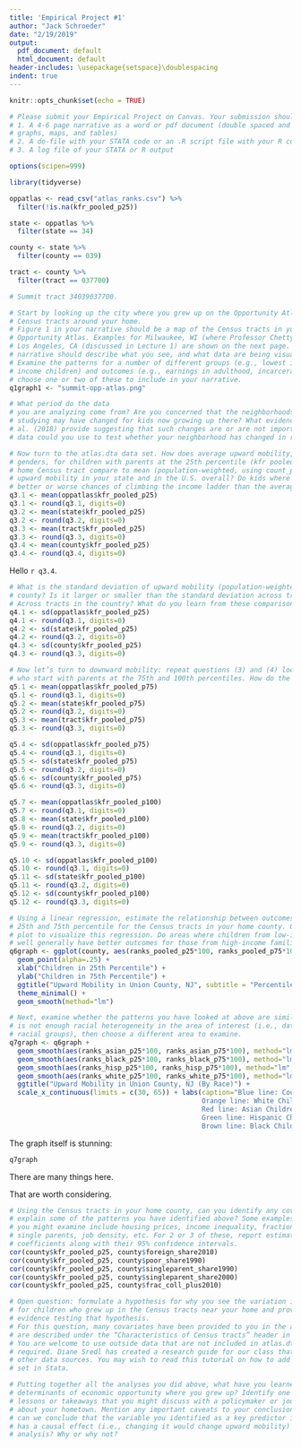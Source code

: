 ```yaml
---
title: 'Empirical Project #1'
author: "Jack Schroeder"
date: "2/19/2019"
output:
  pdf_document: default
  html_document: default
header-includes: \usepackage{setspace}\doublespacing
indent: true
---
```


```r
knitr::opts_chunk$set(echo = TRUE)

# Please submit your Empirical Project on Canvas. Your submission should include three files:
# 1. A 4-6 page narrative as a word or pdf document (double spaced and including references,
# graphs, maps, and tables)
# 2. A do-file with your STATA code or an .R script file with your R code
# 3. A log file of your STATA or R output

options(scipen=999)

library(tidyverse)

oppatlas <- read_csv("atlas_ranks.csv") %>% 
  filter(!is.na(kfr_pooled_p25))

state <- oppatlas %>% 
  filter(state == 34)

county <- state %>% 
  filter(county == 039)

tract <- county %>% 
  filter(tract == 037700)

# Summit tract 34039037700.

```

```r

# Start by looking up the city where you grew up on the Opportunity Atlas. Zoom in to the
# Census tracts around your home.
# Figure 1 in your narrative should be a map of the Census tracts in your hometown from the
# Opportunity Atlas. Examples for Milwaukee, WI (where Professor Chetty grew up) and
# Los Angeles, CA (discussed in Lecture 1) are shown on the next page. The text of your
# narrative should describe what you see, and what data are being visualized.
# Examine the patterns for a number of different groups (e.g., lowest income children, high
# income children) and outcomes (e.g., earnings in adulthood, incarceration rates). Only
# choose one or two of these to include in your narrative.
q1graph1 <- "summit-opp-atlas.png"

```

```r
# What period do the data
# you are analyzing come from? Are you concerned that the neighborhoods you are
# studying may have changed for kids now growing up there? What evidence do Chetty et
# al. (2018) provide suggesting that such changes are or are not important? What type of
# data could you use to test whether your neighborhood has changed in recent years?
```


```r
# Now turn to the atlas.dta data set. How does average upward mobility, pooling races and
# genders, for children with parents at the 25th percentile (kfr pooled_p25) in your
# home Census tract compare to mean (population-weighted, using count_pooled)
# upward mobility in your state and in the U.S. overall? Do kids where you grew up have
# better or worse chances of climbing the income ladder than the average child in America?
q3.1 <- mean(oppatlas$kfr_pooled_p25)
q3.1 <- round(q3.1, digits=0)
q3.2 <- mean(state$kfr_pooled_p25)
q3.2 <- round(q3.2, digits=0)
q3.3 <- mean(tract$kfr_pooled_p25)
q3.3 <- round(q3.3, digits=0)
q3.4 <- mean(county$kfr_pooled_p25)
q3.4 <- round(q3.4, digits=0)
```
Hello `r q3.4`.
```r
# What is the standard deviation of upward mobility (population-weighted) in your home
# county? Is it larger or smaller than the standard deviation across tracts in your state?
# Across tracts in the country? What do you learn from these comparisons?
q4.1 <- sd(oppatlas$kfr_pooled_p25)
q4.1 <- round(q3.1, digits=0)
q4.2 <- sd(state$kfr_pooled_p25)
q4.2 <- round(q3.2, digits=0)
q4.3 <- sd(county$kfr_pooled_p25)
q4.3 <- round(q3.3, digits=0)
```


```r
# Now let’s turn to downward mobility: repeat questions (3) and (4) looking at children
# who start with parents at the 75th and 100th percentiles. How do the patterns differ?
q5.1 <- mean(oppatlas$kfr_pooled_p75)
q5.1 <- round(q3.1, digits=0)
q5.2 <- mean(state$kfr_pooled_p75)
q5.2 <- round(q3.2, digits=0)
q5.3 <- mean(tract$kfr_pooled_p75)
q5.3 <- round(q3.3, digits=0)

q5.4 <- sd(oppatlas$kfr_pooled_p75)
q5.4 <- round(q3.1, digits=0)
q5.5 <- sd(state$kfr_pooled_p75)
q5.5 <- round(q3.2, digits=0)
q5.6 <- sd(county$kfr_pooled_p75)
q5.6 <- round(q3.3, digits=0)

q5.7 <- mean(oppatlas$kfr_pooled_p100)
q5.7 <- round(q3.1, digits=0)
q5.8 <- mean(state$kfr_pooled_p100)
q5.8 <- round(q3.2, digits=0)
q5.9 <- mean(tract$kfr_pooled_p100)
q5.9 <- round(q3.3, digits=0)

q5.10 <- sd(oppatlas$kfr_pooled_p100)
q5.10 <- round(q3.1, digits=0)
q5.11 <- sd(state$kfr_pooled_p100)
q5.11 <- round(q3.2, digits=0)
q5.12 <- sd(county$kfr_pooled_p100)
q5.12 <- round(q3.3, digits=0)
```

```r
# Using a linear regression, estimate the relationship between outcomes of children at the
# 25th and 75th percentile for the Census tracts in your home county. Generate a scatter
# plot to visualize this regression. Do areas where children from low-income families do
# well generally have better outcomes for those from high-income families, too?
q6graph <- ggplot(county, aes(ranks_pooled_p25*100, ranks_pooled_p75*100)) +
  geom_point(alpha=.25) +
  xlab("Children in 25th Percentile") +
  ylab("Children in 75th Percentile") +
  ggtitle("Upward Mobility in Union County, NJ", subtitle = "Percentile Rank Data from Opportunity Atlas") +
  theme_minimal() +
  geom_smooth(method="lm")
```


```r
# Next, examine whether the patterns you have looked at above are similar by race. If there
# is not enough racial heterogeneity in the area of interest (i.e., data is missing for most
# racial groups), then choose a different area to examine.
q7graph <- q6graph + 
  geom_smooth(aes(ranks_asian_p25*100, ranks_asian_p75*100), method="lm", color="red", se=FALSE) + 
  geom_smooth(aes(ranks_black_p25*100, ranks_black_p75*100), method="lm", color="brown", se=FALSE) + 
  geom_smooth(aes(ranks_hisp_p25*100, ranks_hisp_p75*100), method="lm", color="dark green", se=FALSE) +
  geom_smooth(aes(ranks_white_p25*100, ranks_white_p75*100), method="lm", color="orange", se=FALSE) +
  ggtitle("Upward Mobility in Union County, NJ (By Race)") +
  scale_x_continuous(limits = c(30, 65)) + labs(caption="Blue line: County Average
                                                Orange line: White Children
                                                Red line: Asian Children
                                                Green line: Hispanic Children
                                                Brown line: Black Children")

```
The graph itself is stunning:
 
```r
q7graph
```

There are many things here.  

That are worth considering.  
```r
# Using the Census tracts in your home county, can you identify any covariates which help
# explain some of the patterns you have identified above? Some examples of covariates
# you might examine include housing prices, income inequality, fraction of children with
# single parents, job density, etc. For 2 or 3 of these, report estimated correlation
# coefficients along with their 95% confidence intervals.
cor(county$kfr_pooled_p25, county$foreign_share2010)
cor(county$kfr_pooled_p25, county$poor_share1990)
cor(county$kfr_pooled_p25, county$singleparent_share1990)
cor(county$kfr_pooled_p25, county$singleparent_share2000)
cor(county$kfr_pooled_p25, county$frac_coll_plus2010)
```


```r
# Open question: formulate a hypothesis for why you see the variation in upward mobility
# for children who grew up in the Census tracts near your home and provide correlational
# evidence testing that hypothesis.
# For this question, many covariates have been provided to you in the atlas.dta file, which
# are described under the “Characteristics of Census tracts” header in Table 1.
# You are welcome to use outside data that are not included in atlas.dta, but this is not
# required. Diane Sredl has created a research guide for our class that contains links to
# other data sources. You may wish to read this tutorial on how to add variables to a data
# set in Stata.
```

```r
# Putting together all the analyses you did above, what have you learned about the
# determinants of economic opportunity where you grew up? Identify one or two key
# lessons or takeaways that you might discuss with a policymaker or journalist if asked
# about your hometown. Mention any important caveats to your conclusions; for example,
# can we conclude that the variable you identified as a key predictor in the question above
# has a causal effect (i.e., changing it would change upward mobility) based on that
# analysis? Why or why not?
```

